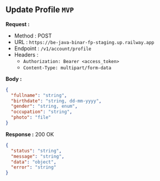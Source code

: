 
## Update Profile `MVP`

**Request :**

- Method : <Badge method="POST">POST</Badge>
- URL : `https://be-java-binar-fp-staging.up.railway.app`
- Endpoint : `/v1/account/profile`
- Headers :
  - `Authorization: Bearer <access_token>`
  - `Content-Type: multipart/form-data`

**Body :**

```json
{
  "fullname": "string",
  "birthdate": "string, dd-mm-yyyy",
  "gender": "string, enum",
  "occupation": "string",
  "photo": "file"
}
```

**Response :** <Badge outline variant="success">200 OK</Badge>

```json
{
  "status": "string",
  "message": "string",
  "data": "object",
  "error": "string"
}
```
